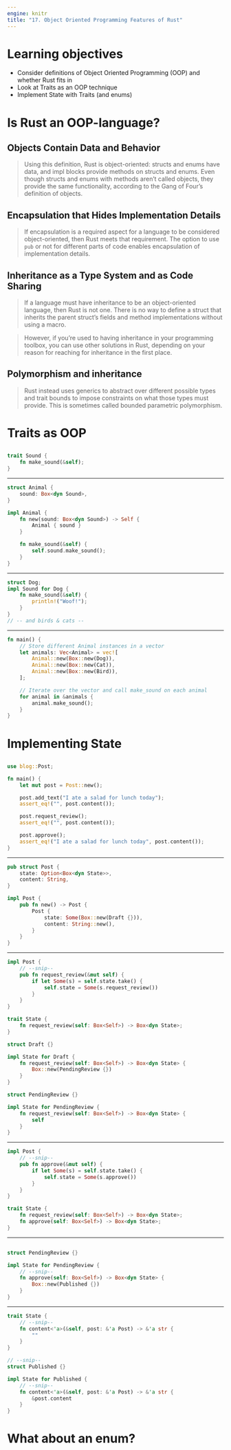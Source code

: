 ```yaml
---
engine: knitr
title: "17. Object Oriented Programming Features of Rust"
---
```


# Learning objectives

::: nonincremental
- Consider definitions of Object Oriented Programming (OOP) and whether Rust fits in
- Look at Traits as an OOP technique
- Implement State with Traits (and enums)
:::

# Is Rust an OOP-language?

## Objects Contain Data and Behavior

> Using this definition, Rust is object-oriented: structs and enums have data, and impl blocks provide methods on structs and enums. Even though structs and enums with methods aren’t called objects, they provide the same functionality, according to the Gang of Four’s definition of objects.

## Encapsulation that Hides Implementation Details

> If encapsulation is a required aspect for a language to be considered object-oriented, then Rust meets that requirement. The option to use `pub` or not for different parts of code enables encapsulation of implementation details.

## Inheritance as a Type System and as Code Sharing

> If a language must have inheritance to be an object-oriented language, then Rust is not one. There is no way to define a struct that inherits the parent struct’s fields and method implementations without using a macro.

> However, if you’re used to having inheritance in your programming toolbox, you can use other solutions in Rust, depending on your reason for reaching for inheritance in the first place.

## Polymorphism and inheritance 

> Rust instead uses generics to abstract over different possible types and trait bounds to impose constraints on what those types must provide. This is sometimes called bounded parametric polymorphism.

# Traits as OOP

##

```rust
trait Sound {
    fn make_sound(&self);
}
```

---

```rust
struct Animal {
    sound: Box<dyn Sound>,
}

impl Animal {
    fn new(sound: Box<dyn Sound>) -> Self {
        Animal { sound }
    }

    fn make_sound(&self) {
        self.sound.make_sound();
    }
}
```

---

```rust
struct Dog;
impl Sound for Dog {
    fn make_sound(&self) {
        println!("Woof!");
    }
}
// -- and birds & cats --
```

---

```rust
fn main() {
    // Store different Animal instances in a vector
    let animals: Vec<Animal> = vec![
        Animal::new(Box::new(Dog)),
        Animal::new(Box::new(Cat)),
        Animal::new(Box::new(Bird)),
    ];

    // Iterate over the vector and call make_sound on each animal
    for animal in &animals {
        animal.make_sound();
    }
}
```

# Implementing State

## 

```rust
use blog::Post;

fn main() {
    let mut post = Post::new();

    post.add_text("I ate a salad for lunch today");
    assert_eq!("", post.content());

    post.request_review();
    assert_eq!("", post.content());

    post.approve();
    assert_eq!("I ate a salad for lunch today", post.content());
}
```

---

```rust
pub struct Post {
    state: Option<Box<dyn State>>,
    content: String,
}

impl Post {
    pub fn new() -> Post {
        Post {
            state: Some(Box::new(Draft {})),
            content: String::new(),
        }
    }
}
```


---

```rust
impl Post {
    // --snip--
    pub fn request_review(&mut self) {
        if let Some(s) = self.state.take() {
            self.state = Some(s.request_review())
        }
    }
}

trait State {
    fn request_review(self: Box<Self>) -> Box<dyn State>;
}

struct Draft {}

impl State for Draft {
    fn request_review(self: Box<Self>) -> Box<dyn State> {
        Box::new(PendingReview {})
    }
}

struct PendingReview {}

impl State for PendingReview {
    fn request_review(self: Box<Self>) -> Box<dyn State> {
        self
    }
}
```


---

```rust
impl Post {
    // --snip--
    pub fn approve(&mut self) {
        if let Some(s) = self.state.take() {
            self.state = Some(s.approve())
        }
    }
}

trait State {
    fn request_review(self: Box<Self>) -> Box<dyn State>;
    fn approve(self: Box<Self>) -> Box<dyn State>;
}
```

---

```rust

struct PendingReview {}

impl State for PendingReview {
    // --snip--
    fn approve(self: Box<Self>) -> Box<dyn State> {
        Box::new(Published {})
    }
}
```


---

```rust
trait State {
    // --snip--
    fn content<'a>(&self, post: &'a Post) -> &'a str {
        ""
    }
}

// --snip--
struct Published {}

impl State for Published {
    // --snip--
    fn content<'a>(&self, post: &'a Post) -> &'a str {
        &post.content
    }
}
```

# What about an enum?
